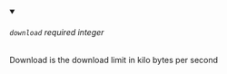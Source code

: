 
<details className="config-field" data-expandable="false" open>
<summary>

###### `download` <span class="config-field-required" data-required="false">required</span> <span class="config-field-type">integer</span> <span class="config-field-default"></span> <span class="config-field-enum"></span>

Download is the download limit in kilo bytes per second

</summary>



</details>
